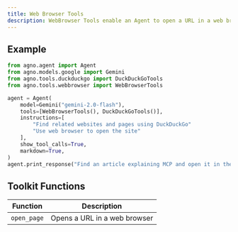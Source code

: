 ```yaml
---
title: Web Browser Tools
description: WebBrowser Tools enable an Agent to open a URL in a web browser.
---
```


## Example

```python cookbook/tools/webbrowser_tools.py
from agno.agent import Agent
from agno.models.google import Gemini
from agno.tools.duckduckgo import DuckDuckGoTools
from agno.tools.webbrowser import WebBrowserTools

agent = Agent(
    model=Gemini("gemini-2.0-flash"),
    tools=[WebBrowserTools(), DuckDuckGoTools()],
    instructions=[
        "Find related websites and pages using DuckDuckGo"
        "Use web browser to open the site"
    ],
    show_tool_calls=True,
    markdown=True,
)
agent.print_response("Find an article explaining MCP and open it in the web browser.")
```

## Toolkit Functions

| Function | Description |
| -------- | ----------- |
| `open_page` | Opens a URL in a web browser |
